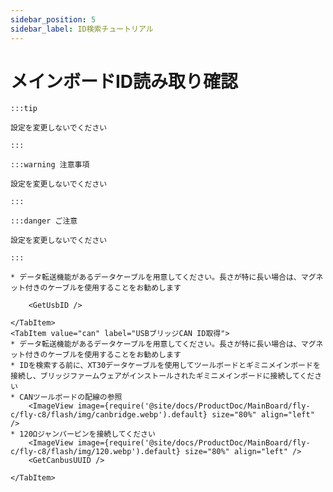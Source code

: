 ```yaml
---
sidebar_position: 5
sidebar_label: ID検索チュートリアル
---
```





# メインボードID読み取り確認

    :::tip

    設定を変更しないでください

    :::

    :::warning 注意事項

    設定を変更しないでください

    :::

    :::danger ご注意

    設定を変更しないでください

    :::

<Tabs>
    <TabItem value="usb" label="USB ID取得" default>

    * データ転送機能があるデータケーブルを用意してください。長さが特に長い場合は、マグネット付きのケーブルを使用することをお勧めします

        <GetUsbID />

    </TabItem>
    <TabItem value="can" label="USBブリッジCAN ID取得">
    * データ転送機能があるデータケーブルを用意してください。長さが特に長い場合は、マグネット付きのケーブルを使用することをお勧めします
    * IDを検索する前に、XT30データケーブルを使用してツールボードとギミニメインボードを接続し、ブリッジファームウェアがインストールされたギミニメインボードに接続してください
    * CANツールボードの配線の参照
        <ImageView image={require('@site/docs/ProductDoc/MainBoard/fly-c/fly-c8/flash/img/canbridge.webp').default} size="80%" align="left" /> 
    * 120Ωジャンパーピンを接続してください
        <ImageView image={require('@site/docs/ProductDoc/MainBoard/fly-c/fly-c8/flash/img/120.webp').default} size="80%" align="left" /> 
        <GetCanbusUUID />

    </TabItem>
</Tabs>
